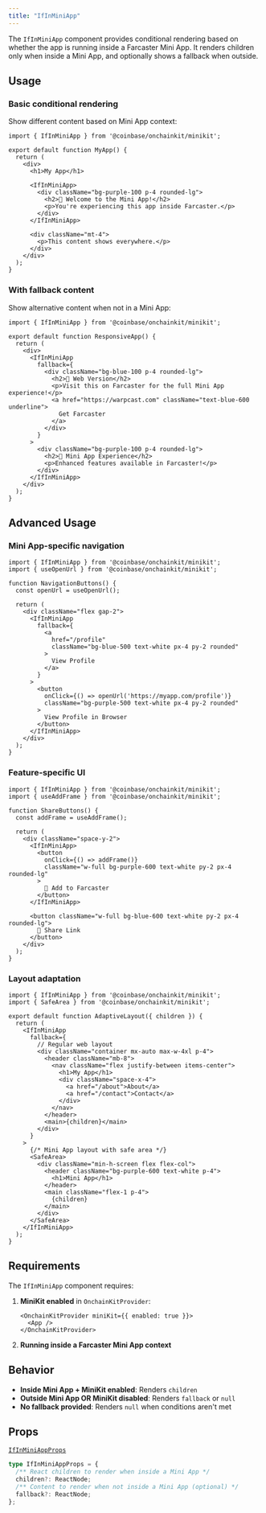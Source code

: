 ```yaml
---
title: "IfInMiniApp"
---
```


The `IfInMiniApp` component provides conditional rendering based on whether the app is running inside a Farcaster Mini App. It renders children only when inside a Mini App, and optionally shows a fallback when outside.

## Usage

### Basic conditional rendering

Show different content based on Mini App context:

```tsx
import { IfInMiniApp } from '@coinbase/onchainkit/minikit';

export default function MyApp() {
  return (
    <div>
      <h1>My App</h1>
      
      <IfInMiniApp>
        <div className="bg-purple-100 p-4 rounded-lg">
          <h2>🎉 Welcome to the Mini App!</h2>
          <p>You're experiencing this app inside Farcaster.</p>
        </div>
      </IfInMiniApp>
      
      <div className="mt-4">
        <p>This content shows everywhere.</p>
      </div>
    </div>
  );
}
```

### With fallback content

Show alternative content when not in a Mini App:

```tsx
import { IfInMiniApp } from '@coinbase/onchainkit/minikit';

export default function ResponsiveApp() {
  return (
    <div>
      <IfInMiniApp
        fallback={
          <div className="bg-blue-100 p-4 rounded-lg">
            <h2>👋 Web Version</h2>
            <p>Visit this on Farcaster for the full Mini App experience!</p>
            <a href="https://warpcast.com" className="text-blue-600 underline">
              Get Farcaster
            </a>
          </div>
        }
      >
        <div className="bg-purple-100 p-4 rounded-lg">
          <h2>🚀 Mini App Experience</h2>
          <p>Enhanced features available in Farcaster!</p>
        </div>
      </IfInMiniApp>
    </div>
  );
}
```

## Advanced Usage

### Mini App-specific navigation

```tsx
import { IfInMiniApp } from '@coinbase/onchainkit/minikit';
import { useOpenUrl } from '@coinbase/onchainkit/minikit';

function NavigationButtons() {
  const openUrl = useOpenUrl();

  return (
    <div className="flex gap-2">
      <IfInMiniApp
        fallback={
          <a 
            href="/profile" 
            className="bg-blue-500 text-white px-4 py-2 rounded"
          >
            View Profile
          </a>
        }
      >
        <button
          onClick={() => openUrl('https://myapp.com/profile')}
          className="bg-purple-500 text-white px-4 py-2 rounded"
        >
          View Profile in Browser
        </button>
      </IfInMiniApp>
    </div>
  );
}
```

### Feature-specific UI

```tsx
import { IfInMiniApp } from '@coinbase/onchainkit/minikit';
import { useAddFrame } from '@coinbase/onchainkit/minikit';

function ShareButtons() {
  const addFrame = useAddFrame();

  return (
    <div className="space-y-2">
      <IfInMiniApp>
        <button
          onClick={() => addFrame()}
          className="w-full bg-purple-600 text-white py-2 px-4 rounded-lg"
        >
          📌 Add to Farcaster
        </button>
      </IfInMiniApp>
      
      <button className="w-full bg-blue-600 text-white py-2 px-4 rounded-lg">
        🔗 Share Link
      </button>
    </div>
  );
}
```

### Layout adaptation

```tsx
import { IfInMiniApp } from '@coinbase/onchainkit/minikit';
import { SafeArea } from '@coinbase/onchainkit/minikit';

export default function AdaptiveLayout({ children }) {
  return (
    <IfInMiniApp
      fallback={
        // Regular web layout
        <div className="container mx-auto max-w-4xl p-4">
          <header className="mb-8">
            <nav className="flex justify-between items-center">
              <h1>My App</h1>
              <div className="space-x-4">
                <a href="/about">About</a>
                <a href="/contact">Contact</a>
              </div>
            </nav>
          </header>
          <main>{children}</main>
        </div>
      }
    >
      {/* Mini App layout with safe area */}
      <SafeArea>
        <div className="min-h-screen flex flex-col">
          <header className="bg-purple-600 text-white p-4">
            <h1>Mini App</h1>
          </header>
          <main className="flex-1 p-4">
            {children}
          </main>
        </div>
      </SafeArea>
    </IfInMiniApp>
  );
}
```

## Requirements

The `IfInMiniApp` component requires:

1. **MiniKit enabled** in `OnchainKitProvider`:
   ```tsx
   <OnchainKitProvider miniKit={{ enabled: true }}>
     <App />
   </OnchainKitProvider>
   ```

2. **Running inside a Farcaster Mini App context**

## Behavior

- **Inside Mini App + MiniKit enabled**: Renders `children`
- **Outside Mini App OR MiniKit disabled**: Renders `fallback` or `null`
- **No fallback provided**: Renders `null` when conditions aren't met

## Props

[`IfInMiniAppProps`](#ifinminiappprops)

```ts
type IfInMiniAppProps = {
  /** React children to render when inside a Mini App */
  children?: ReactNode;
  /** Content to render when not inside a Mini App (optional) */
  fallback?: ReactNode;
};
```